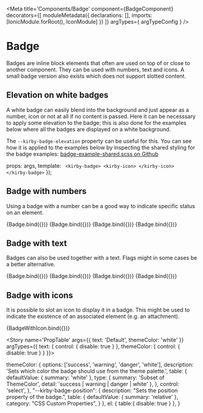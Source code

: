 
<Meta 
  title='Components/Badge' 
  component={BadgeComponent}
  decorators={[
    moduleMetadata({
      declarations: [],
      imports: [IonicModule.forRoot(), IconModule]
    })
  ]}
  argTypes={ argTypeConfig }
  />

# Badge
Badges are inline block elements that often are used on top of or close to another component. They can be used with numbers, text and icons.
A small badge version also exists which does not support slotted content.

## Elevation on white badges
A white badge can easily blend into the background and just appear as a number, icon or not at all if no content is passed. 
Here it can be necesssary to apply some elevation to the badge; this is also done for the examples below where all the badges are displayed on a white background.

The `--kirby-badge-elevation` property can be useful for this. You can see how it is applied to the examples below by inspecting the shared styling for the badge examples:
[badge-example-shared.scss on Github](https://github.com/kirbydesign/designsystem/blob/master/apps/cookbook/src/app/examples/badge-example/examples/badge-example-shared.scss)

  props: args,
  template: `
  <kirby-badge>
    <kirby-icon>
    </kirby-icon>
  </kirby-badge>` 
});

## Badge with numbers
Using a badge with a number can be a good way to indicate specific status on an element.

<Canvas>
  <Story
    name='Default - number'
    args={{
        text: '1',
      }}>
    {Badge.bind({})}
  </Story>
  <Story
    name='Success - number'
    args={{
        text: '7',
        themeColor: 'success'
      }}>
    {Badge.bind({})}
  </Story>
  <Story
    name='Warning - number'
    args={{
        text: '99',
        themeColor: 'warning'
      }}>
    {Badge.bind({})}
  </Story>
  <Story
    name='Danger - number'
    args={{
        text: '123',
        themeColor: 'danger'
      }}>
    {Badge.bind({})}
  </Story>
</Canvas>

## Badge with text
Badges can also be used together with a text. Flags might in some cases be a better alternative.

<Canvas>
  <Story
    name='Default - text'
    args={{
        text: 'Default'
      }}>
    {Badge.bind({})}
  </Story>
  <Story
    name='Success - text'
    args={{
        text: 'Success',
        themeColor: 'success'
      }}>
    {Badge.bind({})}
  </Story>
  <Story
    name='Warning - text'
    args={{
        text: 'Warning',
        themeColor: 'warning'
      }}>
    {Badge.bind({})}
  </Story>
  <Story
    name='Danger - text'
    args={{
        text: 'Danger',
        themeColor: 'danger'
      }}>
    {Badge.bind({})}
  </Story>
</Canvas>

## Badge with icons
It is possible to slot an icon to display it in a badge. This might be used to indicate the existence of an associated element (e.g. an attachment).

<Canvas>
  <Story
    name='Icon'
  >
    {BadgeWithIcon.bind({})}
  </Story>
</Canvas>

<!-- 
The PropTable story is a workaround to be able to hide the controls in the ArgsTable.
We need to hide it because when <ArgsTable /> uses one of the stories loaded into the DOM, 
and a user tries to alter the control while on the doc page, storybook will break with an error message:
"Type [ComponentName] is part of the declarations of 2 modules: StorybookModule and StorybookModule"

With this workaround, the story will show in the menu to the left, but if we dont bind to the template, 
we will not render anything else than the prop table, with default values. 

The above is a side effect of <ArgsTable of={ComponentName} /> syntax not working with custom 
args tables, so we can only generate it from a specific story: https://storybook.js.org/docs/angular/writing-docs/doc-blocks#customizing

REMEMBER TO ADD ALL PROPERTIES TO BELOW ON THE PROPTABLE STORY, FOR THEM TO SHOW UP ON THE DOCS PAGE.
-->
<Story
  name='PropTable'
  args={{
    text: 'Default',
    themeColor: 'white'
  }}
  argTypes={{
    text: { control: { disable: true } },
    themeColor: { control: { disable: true } }
  }}>
</Story>

<ArgsTable story='PropTable' />

  themeColor: {
    options: ['success', 'warning', 'danger', 'white'],
    description: 'Sets which color the badge should use from the theme palette.',
    table: {
      defaultValue: {
        summary: 'white'
      },
      type: {
        summary: 'Subset of ThemeColor',
        detail: 'success | warning | danger | white'
      },
    },
    control: 'select',
  },
  "--kirby-badge-position": {
    description: "Sets the position property of the badge.",
    table: {
        defaultValue: {
        summary: 'relative'
      },
      category: "CSS Custom Properties",
    }
  },
  el: {
    table:{
      disable: true
    }
  },
}